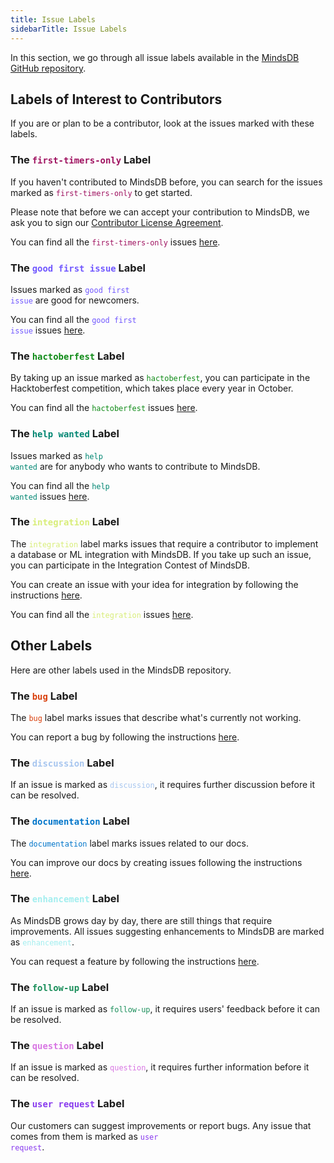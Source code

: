 ```yaml
---
title: Issue Labels
sidebarTitle: Issue Labels
---
```


In this section, we go through all issue labels available in the [MindsDB GitHub repository](https://github.com/mindsdb/mindsdb).

## Labels of Interest to Contributors

If you are or plan to be a contributor, look at the issues marked with these labels.

### The <font color='#9F1260'>`first-timers-only`</font> Label

If you haven't contributed to MindsDB before, you can search for the issues marked as <code><font color='#9F1260'>first-timers-only</font></code> to get started.

Please note that before we can accept your contribution to MindsDB, we ask you to sign our [Contributor License Agreement](https://github.com/mindsdb/mindsdb/blob/main/assets/contributions-agreement/individual-contributor.md).

You can find all the <code><font color='#9F1260'>first-timers-only</font></code> issues [here](https://github.com/mindsdb/mindsdb/labels/first-timers-only).

### The <font color='#7057FF'>`good first issue`</font> Label

Issues marked as <code><font color='#7057FF'>good first issue</font></code> are good for newcomers.

You can find all the <code><font color='#7057FF'>good first issue</font></code> issues [here](https://github.com/mindsdb/mindsdb/labels/good%20first%20issue).

### The <font color='#0E8A16'>`hactoberfest`</font> Label

By taking up an issue marked as <code><font color='#0E8A16'>hactoberfest</font></code>, you can participate in the Hacktoberfest competition, which takes place every year in October.

You can find all the <code><font color='#0E8A16'>hactoberfest</font></code> issues [here](https://github.com/mindsdb/mindsdb/labels/hacktoberfest).

### The <font color='#008672'>`help wanted`</font> Label

Issues marked as <code><font color='#008672'>help wanted</font></code> are for anybody who wants to contribute to MindsDB.

You can find all the <code><font color='#008672'>help wanted</font></code> issues [here](https://github.com/mindsdb/mindsdb/labels/help%20wanted).

### The <font color='#D8ED79'>`integration`</font> Label

The <code><font color='#D8ED79'>integration</font></code> label marks issues that require a contributor to implement a database or ML integration with MindsDB. If you take up such an issue, you can participate in the Integration Contest of MindsDB.

You can create an issue with your idea for integration by following the instructions [here](/contribute/issues#propose-a-new-integration).

You can find all the <code><font color='#D8ED79'>integration</font></code> issues [here](https://github.com/mindsdb/mindsdb/labels/integration).

## Other Labels

Here are other labels used in the MindsDB repository.

### The <font color='#D93F0B'>`bug`</font> Label

The <code><font color='#D93F0B'>bug</font></code> label marks issues that describe what's currently not working.

You can report a bug by following the instructions [here](/contribute/issues#report-a-bug).

### The <font color='#A6C5EF'>`discussion`</font> Label

If an issue is marked as <code><font color='#A6C5EF'>discussion</font></code>, it requires further discussion before it can be resolved.

### The <font color='#0075CA'>`documentation`</font> Label

The <code><font color='#0075CA'>documentation</font></code> label marks issues related to our docs.

You can improve our docs by creating issues following the instructions [here](/contribute/issues#improve-our-docs).

### The <font color='#A2EEEF'>`enhancement`</font> Label

As MindsDB grows day by day, there are still things that require improvements. All issues suggesting enhancements to MindsDB are marked as <code><font color='#A2EEEF'>enhancement</font></code>.

You can request a feature by following the instructions [here](/contribute/issues#request-a-feature).

### The <font color='#1A8E5A'>`follow-up`</font> Label

If an issue is marked as <code><font color='#1A8E5A'>follow-up</font></code>, it requires users' feedback before it can be resolved.

### The <font color='#D876E3'>`question`</font> Label

If an issue is marked as <code><font color='#D876E3'>question</font></code>, it requires further information before it can be resolved.

### The <font color='#883AEE'>`user request`</font> Label

Our customers can suggest improvements or report bugs. Any issue that comes from them is marked as <code><font color='#883AEE'>user request</font></code>.
